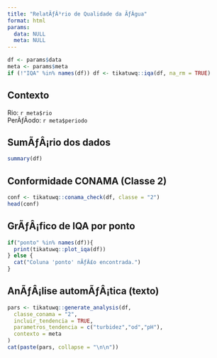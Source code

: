 ```yaml
---
title: "RelatÃƒÂ³rio de Qualidade da ÃƒÂgua"
format: html
params:
  data: NULL
  meta: NULL
---
```


```r
df <- params$data
meta <- params$meta
if (!"IQA" %in% names(df)) df <- tikatuwq::iqa(df, na_rm = TRUE)
```

## Contexto
Rio: `r meta$rio`  
PerÃƒÂ­odo: `r meta$periodo`

## SumÃƒÂ¡rio dos dados
```r
summary(df)
```

## Conformidade CONAMA (Classe 2)
```r
conf <- tikatuwq::conama_check(df, classe = "2")
head(conf)
```

## GrÃƒÂ¡fico de IQA por ponto
```r
if("ponto" %in% names(df)){
  print(tikatuwq::plot_iqa(df))
} else {
  cat("Coluna 'ponto' nÃƒÂ£o encontrada.")
}
```

## AnÃƒÂ¡lise automÃƒÂ¡tica (texto)
```r
pars <- tikatuwq::generate_analysis(df,
  classe_conama = "2",
  incluir_tendencia = TRUE,
  parametros_tendencia = c("turbidez","od","pH"),
  contexto = meta
)
cat(paste(pars, collapse = "\n\n"))
```
